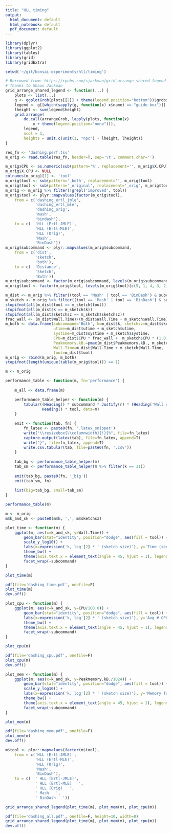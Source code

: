 ```yaml
---
title: "HLL timing"
output:
  html_document: default
  html_notebook: default
  pdf_document: default
---
```


```r
library(dplyr)
library(ggplot2)
library(tables)
library(grid)
library(gridExtra)
```

```r
setwd('~/git/bonsai-experiments/hll/timing')
```

```r
# Borrowed from: https://rpubs.com/sjackman/grid_arrange_shared_legend
# Thanks to Shaun Jackman
grid_arrange_shared_legend <- function(...) {
    plots <- list(...)
    g <- ggplotGrob(plots[[2]] + theme(legend.position="bottom"))$grobs
    legend <- g[[which(sapply(g, function(x) x$name) == "guide-box")]]
    lheight <- sum(legend$height)
    grid.arrange(
        do.call(arrangeGrob, lapply(plots, function(x)
            x + theme(legend.position="none"))),
        legend,
        ncol = 1,
        heights = unit.c(unit(1, "npc") - lheight, lheight))
}
```

```r
res_fn <- 'dashing.perf.tsv'
m_orig <- read.table(res_fn, header=T, sep='\t', comment.char='')
```

```r
m_orig$CPU <- as.numeric(sub(pattern='%', replacement='', m_orig$X.CPU))
m_orig$X.CPU <- NULL
colnames(m_orig)[1] <- 'tool'
m_orig$tool <- sub(pattern='_both', replacement='', m_orig$tool)
m_orig$tool <- sub(pattern='_original', replacement='_orig', m_orig$tool)
m_orig <- m_orig %>% filter(!grepl('improved', tool))
m_orig$tool <- plyr::mapvalues(factor(m_orig$tool),
    from = c('dashing_ertl_jmle',
             'dashing_ertl_mle',
             'dashing_orig',
             'mash',
             'bindash'),
    to = c(  'HLL (Ertl-JMLE)',
             'HLL (Ertl-MLE)',
             'HLL (Orig)',
             'Mash',
             'BinDash'))
m_orig$subcommand <- plyr::mapvalues(m_orig$subcommand,
    from = c('dist',
             'sketch',
             'both'),
    to = c(  'Distance',
             'Sketch',
             'Both'))
m_orig$subcommand <- factor(m_orig$subcommand, levels(m_orig$subcommand)[c(2, 3, 1)])
m_orig$tool <- factor(m_orig$tool, levels(m_orig$tool)[c(5, 1, 4, 3, 2)])
```

```r
m_dist <- m_orig %>% filter((tool == 'Mash' | tool == 'BinDash') & subcommand == 'Distance')
m_sketch <- m_orig %>% filter((tool == 'Mash' | tool == 'BinDash') & subcommand == 'Sketch')
stopifnot(all(m_dist$tool == m_sketch$tool))
stopifnot(all(m_dist$k == m_sketch$k))
stopifnot(all(m_dist$sketchsz == m_sketch$sketchsz))
frac_wall <- (m_dist$Wall.Time)/(m_dist$Wall.Time + m_sketch$Wall.Time)
m_both <- data.frame(subcommand='Both', k=m_dist$k, sketchsz=m_dist$sketchsz,
                     utime=m_dist$utime + m_sketch$utime,
                     systime=m_dist$systime + m_sketch$systime,
                     CPU=m_dist$CPU * frac_wall +  m_sketch$CPU * (1.0 - frac_wall),
                     Peakmemory.kB.=pmax(m_dist$Peakmemory.kB., m_sketch$Peakmemory.kB.),
                     Wall.Time=m_dist$Wall.Time + m_sketch$Wall.Time,
                     tool=m_dist$tool)
m_orig <- rbind(m_orig, m_both)
stopifnot(length(unique(table(m_orig$tool))) == 1)
```

```r
m <- m_orig
```

```r
performance_table <- function(m, fn='performance') {
    
    m_all <- data.frame(m)

    performance_table_helper <- function(m) {
        tabular((Heading() * subcommand * Justify(r) * (Heading('Wall clock (s)') * Format(sprintf("%d")) * round(Wall.Time) + Heading('Avg \\# CPUs') * I(CPU/100.0) + Format(sprintf("%d")) * Heading('Peak mem (MB)') * I(round(Peakmemory.kB./1024))) * Heading('$k$') * factor(k) * Heading('$\\log2(size)$') * factor(sketchsz) * Heading() * identity) ~
                Heading() * tool, data=m)
    }
    
    emit <- function(tab, fn) {
        fn_latex <- paste0(fn, '.latex_snippet')
        write("\\resizebox{\\columnwidth}{!}{%", file=fn_latex)
        capture.output(latex(tab), file=fn_latex, append=T)
        write("}", file=fn_latex, append=T)
        write.csv.tabular(tab, file=paste0(fn, '.csv'))
    }
    
    tab_bg <- performance_table_helper(m)
    tab_sm <- performance_table_helper(m %>% filter(k == 31))
    
    emit(tab_bg, paste0(fn, '_big'))
    emit(tab_sm, fn)
    
    list(big=tab_bg, small=tab_sm)
}

performance_table(m)
```

```r
m <- m_orig
m$k_and_sk <- paste0(m$k, ',', m$sketchsz)
```

```r
plot_time <- function(m) {
    ggplot(m, aes(x=k_and_sk, y=Wall.Time)) +
        geom_bar(stat="identity", position="dodge", aes(fill = tool)) +
        scale_y_log10() +
        labs(x=expression('k, log'[2] * ' (sketch size)'), y='Time (seconds)') +
        theme_bw() +
        theme(axis.text.x = element_text(angle = 45, hjust = 1), legend.title=element_blank()) +
        facet_wrap(~subcommand)
}

plot_time(m)

pdf(file='dashing_time.pdf', onefile=F)
plot_time(m)
dev.off()
```

```r
plot_cpu <- function(m) {
    ggplot(m, aes(x=k_and_sk, y=CPU/100.0)) +
        geom_bar(stat="identity", position="dodge", aes(fill = tool)) +
        labs(x=expression('k, log'[2] * ' (sketch size)'), y='Avg # CPUs utilitized') +
        theme_bw() +
        theme(axis.text.x = element_text(angle = 45, hjust = 1), legend.title=element_blank()) +
        facet_wrap(~subcommand)
}

plot_cpu(m)

pdf(file='dashing_cpu.pdf', onefile=F)
plot_cpu(m)
dev.off()
```

```r
plot_mem <- function(m) {
    ggplot(m, aes(x=k_and_sk, y=Peakmemory.kB./1024)) +
        geom_bar(stat="identity", position="dodge", aes(fill = tool)) +
        scale_y_log10() +
        labs(x=expression('k, log'[2] * ' (sketch size)'), y='Memory footprint (MB)') +
        theme_bw() +
        theme(axis.text.x = element_text(angle = 45, hjust = 1), legend.title=element_blank()) +
        facet_wrap(~subcommand)
}

plot_mem(m)

pdf(file='dashing_mem.pdf', onefile=F)
plot_mem(m)
dev.off()
```

```r
m$tool <- plyr::mapvalues(factor(m$tool),
    from = c('HLL (Ertl-JMLE)',
             'HLL (Ertl-MLE)',
             'HLL (Orig)',
             'Mash',
             'BinDash'),
    to = c(  ' HLL (Ertl-JMLE)',
             ' HLL (Ertl-MLE)   ',
             ' HLL (Orig)   ',
             ' Mash   ',
             ' BinDash   '))

grid_arrange_shared_legend(plot_time(m), plot_mem(m), plot_cpu(m))

pdf(file='dashing_all.pdf', onefile=F, height=10, width=8)
grid_arrange_shared_legend(plot_time(m), plot_mem(m), plot_cpu(m))
dev.off()
```
